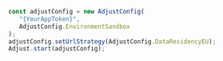 ```jsx "AdjustConfig.AdjustDataResidencyEU" {5}
const adjustConfig = new AdjustConfig(
   "{YourAppToken}",
   AdjustConfig.EnvironmentSandbox
);
adjustConfig.setUrlStrategy(AdjustConfig.DataResidencyEU);
Adjust.start(adjustConfig);
```
